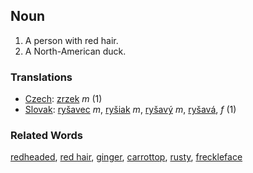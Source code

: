 ==Noun==

# A person with red hair.
# A North-American duck.

===Translations===

*[[Czech]]: [[zrzek]] ''m'' (1)
*[[Slovak]]: [[ryšavec]] ''m'', [[ryšiak]] ''m'', [[ryšavý]] ''m'', [[ryšavá]], ''f'' (1)

===Related Words===
[[redheaded]], [[red hair]], [[ginger]], [[carrottop]], [[rusty]],
[[freckleface]]
